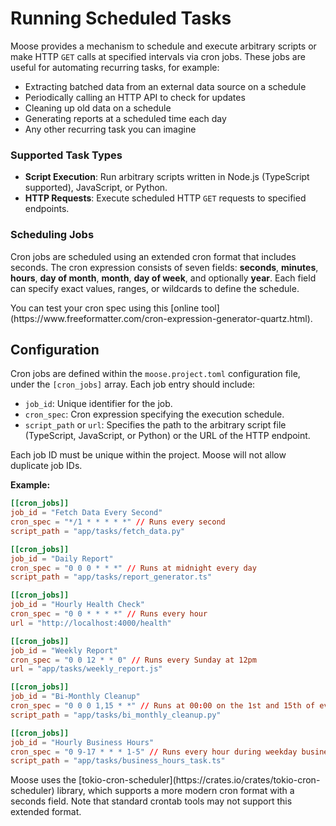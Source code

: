 
# Running Scheduled Tasks
Moose provides a mechanism to schedule and execute arbitrary scripts or make HTTP `GET` calls at specified intervals via cron jobs. These jobs are useful for automating recurring tasks, for example:
- Extracting batched data from an external data source on a schedule
- Periodically calling an HTTP API to check for updates
- Cleaning up old data on a schedule
- Generating reports at a scheduled time each day
- Any other recurring task you can imagine

### Supported Task Types
- **Script Execution**: Run arbitrary scripts written in Node.js (TypeScript supported), JavaScript, or Python.
- **HTTP Requests**: Execute scheduled HTTP `GET` requests to specified endpoints.

### Scheduling Jobs
Cron jobs are scheduled using an extended cron format that includes seconds. The cron expression consists of seven fields: **seconds**, **minutes**, **hours**, **day of month**, **month**, **day of week**, and optionally **year**. Each field can specify exact values, ranges, or wildcards to define the schedule. 

<Callout type="info" title="Test Your Cron Spec" >
You can test your cron spec using this [online tool](https://www.freeformatter.com/cron-expression-generator-quartz.html).
</Callout>

## Configuration
Cron jobs are defined within the `moose.project.toml` configuration file, under the `[cron_jobs]` array. Each job entry should include:

- `job_id`: Unique identifier for the job.
- `cron_spec`: Cron expression specifying the execution schedule.
- `script_path` or `url`: Specifies the path to the arbitrary script file (TypeScript, JavaScript, or Python) or the URL of the HTTP endpoint.

<Callout type="Warning" title="Job ID Must Be Unique" >
Each job ID must be unique within the project. Moose will not allow duplicate job IDs.
</Callout>

**Example:**
```toml
[[cron_jobs]]
job_id = "Fetch Data Every Second"
cron_spec = "*/1 * * * * *" // Runs every second
script_path = "app/tasks/fetch_data.py"

[[cron_jobs]]
job_id = "Daily Report"
cron_spec = "0 0 0 * * *" // Runs at midnight every day
script_path = "app/tasks/report_generator.ts"

[[cron_jobs]]
job_id = "Hourly Health Check"
cron_spec = "0 0 * * * *" // Runs every hour
url = "http://localhost:4000/health"

[[cron_jobs]]
job_id = "Weekly Report"
cron_spec = "0 0 12 * * 0" // Runs every Sunday at 12pm
url = "app/tasks/weekly_report.js"

[[cron_jobs]]
job_id = "Bi-Monthly Cleanup"
cron_spec = "0 0 0 1,15 * *" // Runs at 00:00 on the 1st and 15th of every month
script_path = "app/tasks/bi_monthly_cleanup.py"

[[cron_jobs]]
job_id = "Hourly Business Hours"
cron_spec = "0 9-17 * * * 1-5" // Runs every hour during weekday business hours (9am-5pm)
script_path = "app/tasks/business_hours_task.ts"

```



<Callout type="info" title="Cron Format" >
Moose uses the [tokio-cron-scheduler](https://crates.io/crates/tokio-cron-scheduler) library, which supports a more modern cron format with a seconds field. Note that standard crontab tools may not support this extended format.
</Callout>

